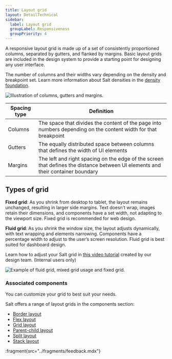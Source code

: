 ```yaml
---
title: Layout grid
layout: DetailTechnical
sidebar:
  label: Layout grid
  groupLabel: Responsiveness
  groupPriority: 4
---
```


A responsive layout grid is made up of a set of consistently proportioned columns, separated by gutters, and flanked by margins. Basic layout grids are included in the design system to provide a starting point for designing any user interface.

The number of columns and their widths vary depending on the density and breakpoint set. Learn more information about Salt densities in the [density foundation](/salt/foundations/density).

<Image
  src="/img/foundations/responsiveness-gutters.png"
  alt="Illustration of columns, gutters and margins."
/>

| Spacing type | Definition                                                                                                                      |
| ------------ | ------------------------------------------------------------------------------------------------------------------------------- |
| Columns      | The space that divides the content of the page into numbers depending on the content width for that breakpoint                  |
| Gutters      | The equally distributed space between columns that defines the width of UI elements                                             |
| Margins      | The left and right spacing on the edge of the screen that defines the distance between UI elements and their container boundary |

## Types of grid

**Fixed grid**: As you shrink from desktop to tablet, the layout remains unchanged, resulting in larger side margins. Text doesn’t wrap, images retain their dimensions, and components have a set width, not adapting to the viewport size. Fixed grid is recommended for web design.

**Fluid grid**: As you shrink the window size, the layout adjusts dynamically, with text wrapping and elements narrowing. Components have a percentage width to adjust to the user’s screen resolution. Fluid grid is best suited for dashboard design.

Learn how to adjust your Salt grid in [this video tutorial](https://go/salt-ds-internal/content/insights/tutorials/20250109-saltds-figma-layout-grids) created by our design team. (Internal users only)

<Image
  src="/img/foundations/responsiveness-grids.png"
  alt="Example of fluid grid, mixed grid usage and fixed grid."
/>

### Associated components

You can customize your grid to best suit your needs.

Salt offers a range of layout grids in the components section:

- [Border layout](/salt/components/layouts/border-layout)
- [Flex layout](/salt/components/layouts/flex-layout)
- [Grid layout](/salt/components/layouts/grid-layout)
- [Parent-child layout](/salt/components/layouts/parent-child-layout)
- [Split layout](/salt/components/layouts/split-layout)
- [Stack layout](/salt/components/layouts/stack-layout)

:fragment{src="../fragments/feedback.mdx"}
